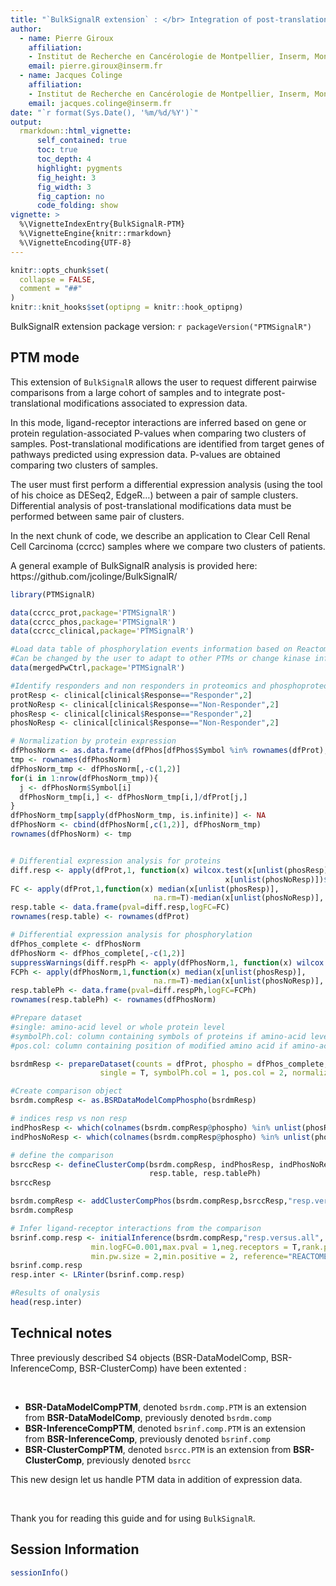 ```yaml
---
title: "`BulkSignalR extension` : </br> Integration of post-translational modifications for inference of ligand-receptor interactions"
author:
  - name: Pierre Giroux
    affiliation:
    - Institut de Recherche en Cancérologie de Montpellier, Inserm, Montpellier, France 
    email: pierre.giroux@inserm.fr
  - name: Jacques Colinge
    affiliation:
    - Institut de Recherche en Cancérologie de Montpellier, Inserm, Montpellier, France 
    email: jacques.colinge@inserm.fr
date: "`r format(Sys.Date(), '%m/%d/%Y')`"
output: 
  rmarkdown::html_vignette:
      self_contained: true
      toc: true
      toc_depth: 4
      highlight: pygments
      fig_height: 3
      fig_width: 3
      fig_caption: no
      code_folding: show
vignette: >
  %\VignetteIndexEntry{BulkSignalR-PTM}
  %\VignetteEngine{knitr::rmarkdown}
  %\VignetteEncoding{UTF-8}
---
```

  
```r
knitr::opts_chunk$set(
  collapse = FALSE, 
  comment = "##"
)
knitr::knit_hooks$set(optipng = knitr::hook_optipng)
```

BulkSignalR extension package version: `r packageVersion("PTMSignalR")`

## PTM mode 

This extension of `BulkSignalR` allows the user to request different pairwise
comparisons from a large cohort of samples and to integrate post-translational 
modifications associated to expression data.

In this mode, ligand-receptor interactions are inferred based on gene or protein
regulation-associated P-values when comparing two clusters of samples. 
Post-translational modifications are identified from target genes of pathways 
predicted using expression data. P-values are obtained comparing two clusters of
samples.

The user must first perform a differential expression analysis 
(using the tool of his choice as DESeq2, EdgeR...) between a 
pair of sample clusters. Differential analysis of post-translational 
modifications data must be performed between same pair of clusters.


In the next chunk of code, we describe an application to 
Clear Cell Renal Cell Carcinoma (ccrcc) samples where we compare two clusters 
of patients.

A general example of BulkSignalR analysis is provided here: https://github.com/jcolinge/BulkSignalR/

```r
library(PTMSignalR)

data(ccrcc_prot,package='PTMSignalR')
data(ccrcc_phos,package='PTMSignalR')
data(ccrcc_clinical,package='PTMSignalR')

#Load data table of phosphorylation events information based on Reactome database
#Can be changed by the user to adapt to other PTMs or change kinase information
data(mergedPwCtrl,package='PTMSignalR')

#Identify responders and non responders in proteomics and phosphoproteomics datasets
protResp <- clinical[clinical$Response=="Responder",2]
protNoResp <- clinical[clinical$Response=="Non-Responder",2]
phosResp <- clinical[clinical$Response=="Responder",2]
phosNoResp <- clinical[clinical$Response=="Non-Responder",2]

# Normalization by protein expression 
dfPhosNorm <- as.data.frame(dfPhos[dfPhos$Symbol %in% rownames(dfProt),])
tmp <- rownames(dfPhosNorm)
dfPhosNorm_tmp <- dfPhosNorm[,-c(1,2)]
for(i in 1:nrow(dfPhosNorm_tmp)){
  j <- dfPhosNorm$Symbol[i]
  dfPhosNorm_tmp[i,] <- dfPhosNorm_tmp[i,]/dfProt[j,]
}
dfPhosNorm_tmp[sapply(dfPhosNorm_tmp, is.infinite)] <- NA
dfPhosNorm <- cbind(dfPhosNorm[,c(1,2)], dfPhosNorm_tmp)
rownames(dfPhosNorm) <- tmp


# Differential expression analysis for proteins
diff.resp <- apply(dfProt,1, function(x) wilcox.test(x[unlist(phosResp)],
                                                x[unlist(phosNoResp)])$p.value)
FC <- apply(dfProt,1,function(x) median(x[unlist(phosResp)], 
                                na.rm=T)-median(x[unlist(phosNoResp)], na.rm=T))
resp.table <- data.frame(pval=diff.resp,logFC=FC)
rownames(resp.table) <- rownames(dfProt)

# Differential expression analysis for phosphorylation
dfPhos_complete <- dfPhosNorm
dfPhosNorm <- dfPhos_complete[,-c(1,2)]
suppressWarnings(diff.respPh <- apply(dfPhosNorm,1, function(x) wilcox.test(x[unlist(phosResp)],x[unlist(phosNoResp)])$p.value))
FCPh <- apply(dfPhosNorm,1,function(x) median(x[unlist(phosResp)], 
                                na.rm=T)-median(x[unlist(phosNoResp)], na.rm=T))
resp.tablePh <- data.frame(pval=diff.respPh,logFC=FCPh)
rownames(resp.tablePh) <- rownames(dfPhosNorm)

#Prepare dataset
#single: amino-acid level or whole protein level
#symbolPh.col: column containing symbols of proteins if amino-acid level
#pos.col: column containing position of modified amino acid if amino-acid level

bsrdmResp <- prepareDataset(counts = dfProt, phospho = dfPhos_complete, 
                    single = T, symbolPh.col = 1, pos.col = 2, normalize = T, method="TC",min.count=0,min.LR.found=10)

#Create comparison object
bsrdm.compResp <- as.BSRDataModelCompPhospho(bsrdmResp)

# indices resp vs non resp
indPhosResp <- which(colnames(bsrdm.compResp@phospho) %in% unlist(phosResp))
indPhosNoResp <- which(colnames(bsrdm.compResp@phospho) %in% unlist(phosNoResp))

# define the comparison
bsrccResp <- defineClusterComp(bsrdm.compResp, indPhosResp, indPhosNoResp, 
                               resp.table, resp.tablePh)
bsrccResp

bsrdm.compResp <- addClusterCompPhos(bsrdm.compResp,bsrccResp,"resp.versus.all")
bsrdm.compResp

# Infer ligand-receptor interactions from the comparison
bsrinf.comp.resp <- initialInference(bsrdm.compResp,"resp.versus.all",
                  min.logFC=0.001,max.pval = 1,neg.receptors = T,rank.p = 0.75,
                  min.pw.size = 2,min.positive = 2, reference="REACTOME")
bsrinf.comp.resp
resp.inter <- LRinter(bsrinf.comp.resp)

#Results of onalysis
head(resp.inter)


```  

##  Technical notes

Three previously described S4 objects (BSR-DataModelComp, BSR-InferenceComp, BSR-ClusterComp) 
have been extented :  
  
  \


* **BSR-DataModelCompPTM**, denoted `bsrdm.comp.PTM` is an extension from 
**BSR-DataModelComp**, previously denoted `bsrdm.comp`  
* **BSR-InferenceCompPTM**, denoted `bsrinf.comp.PTM` is an extension from 
**BSR-InferenceComp**, previously denoted `bsrinf.comp` 
* **BSR-ClusterCompPTM**, denoted `bsrcc.PTM` is an extension from 
**BSR-ClusterComp**, previously denoted `bsrcc` 



This new design let us handle PTM data in addition of expression data.

\

Thank you for reading this guide and for using `BulkSignalR`.  

## Session Information

```r
sessionInfo()
```
